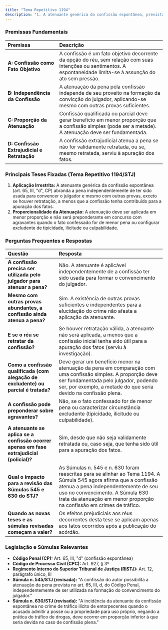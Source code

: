 ```yaml
---
title: "Tema Repetitivo 1194"
description: "1. A atenuante genérica da confissão espontânea, prevista no art. 65, III, d, do Código Penal, é apta a abrandar a pena independentemente de ter sido utilizada na formação do convencimento do julgador e mesmo que existam outros elementos suficientes de prova, desde que não tenha havido retratação, exceto, neste último caso, que a confissão tenha servido à apuração dos fatos. 2. A atenuação deve ser aplicada em menor proporção e não poderá ser considerada preponderante no concurso com agravantes quando o fato confessado for tipificado com menor pena ou caracterizar circunstância excludente da tipicidade, da ilicitude ou da culpabilidade."
---
```


### Premissas Fundamentais

| **Premissa**                                | **Descrição**                                                                                                                                                       |
| :------------------------------------------ | :------------------------------------------------------------------------------------------------------------------------------------------------------------------ |
| **A: Confissão como Fato Objetivo**         | A confissão é um fato objetivo decorrente da opção do réu, sem relação com suas intenções ou sentimentos. A espontaneidade limita-se à assunção do ato sem pressão. |
| **B: Independência da Confissão**           | A atenuação da pena pela confissão independe de seu proveito na formação da convicção do julgador, aplicando-se mesmo com outras provas suficientes.                |
| **C: Proporção da Atenuação**               | Confissão qualificada ou parcial deve gerar benefício em menor proporção que a confissão simples (pode ser a metade). A atenuação deve ser fundamentada.            |
| **D: Confissão Extrajudicial e Retratação** | A confissão extrajudicial atenua a pena se não for validamente retratada, ou se, mesmo retratada, serviu à apuração dos fatos.                                      |

### Principais Teses Fixadas (Tema Repetitivo 1194/STJ)

1. **Aplicação Irrestrita:** A atenuante genérica da confissão espontânea (art. 65, III, "d", CP) abranda a pena independentemente de ter sido usada para convencer o julgador e mesmo com outras provas, exceto se houver retratação, a menos que a confissão tenha contribuído para a apuração dos fatos.
2. **Proporcionalidade da Atenuação:** A atenuação deve ser aplicada em menor proporção e não será preponderante em concurso com agravantes quando o fato confessado for de menor pena ou configurar excludente de tipicidade, ilicitude ou culpabilidade.

### Perguntas Frequentes e Respostas

| **Questão**                                                                               | **Resposta**                                                                                                                                                                                                                                                           |
| :---------------------------------------------------------------------------------------- | :--------------------------------------------------------------------------------------------------------------------------------------------------------------------------------------------------------------------------------------------------------------------- |
| **A confissão precisa ser utilizada pelo julgador para atenuar a pena?**                  | Não. A atenuante é aplicável independentemente de a confissão ter sido usada para formar o convencimento do julgador.                                                                                                                                                  |
| **Mesmo com outras provas abundantes, a confissão ainda atenua a pena?**                  | Sim. A existência de outras provas suficientes e independentes para a elucidação do crime não afasta a aplicação da atenuante.                                                                                                                                         |
| **E se o réu se retratar da confissão?**                                                  | Se houver retratação válida, a atenuante não será aplicada, a menos que a confissão inicial tenha sido útil para a apuração dos fatos (serviu à investigação).                                                                                                         |
| **Como a confissão qualificada (com alegação de excludente) ou parcial é tratada?**       | Deve gerar um benefício menor na atenuação da pena em comparação com uma confissão simples. A proporção deve ser fundamentada pelo julgador, podendo ser, por exemplo, a metade do que seria devido na confissão plena.                                                |
| **A confissão pode preponderar sobre agravantes?**                                        | Não, se o fato confessado for de menor pena ou caracterizar circunstância excludente (tipicidade, ilicitude ou culpabilidade).                                                                                                                                         |
| **A atenuante se aplica se a confissão ocorrer apenas em fase extrajudicial (policial)?** | Sim, desde que não seja validamente retratada ou, caso seja, que tenha sido útil para a apuração dos fatos.                                                                                                                                                            |
| **Qual o impacto para a revisão das Súmulas 545 e 630 do STJ?**                           | As Súmulas n. 545 e n. 630 foram reescritas para se alinhar ao Tema 1194. A Súmula 545 agora afirma que a confissão atenua a pena independentemente de seu uso no convencimento. A Súmula 630 trata da atenuação em menor proporção na confissão em crimes de tráfico. |
| **Quando as novas teses e as súmulas revisadas começam a valer?**                         | Os efeitos prejudiciais aos réus decorrentes desta tese se aplicam apenas aos fatos ocorridos após a publicação do acórdão.                                                                                                                                            |

### Legislação e Súmulas Relevantes

- **Código Penal (CP):** Art. 65, III, "d" (confissão espontânea)
- **Código de Processo Civil (CPC):** Art. 927, § 3º
- **Regimento Interno do Superior Tribunal de Justiça (RISTJ):** Art. 12, parágrafo único, III
- **Súmula n. 545/STJ (revisada):** "A confissão do autor possibilita a atenuação da pena prevista no art. 65, III, d, do Código Penal, independentemente de ser utilizada na formação do convencimento do julgador."
- **Súmula n. 630/STJ (revisada):** "A incidência da atenuante da confissão espontânea no crime de tráfico ilícito de entorpecentes quando o acusado admitir a posse ou a propriedade para uso próprio, negando a prática do tráfico de drogas, deve ocorrer em proporção inferior à que seria devida no caso de confissão plena."